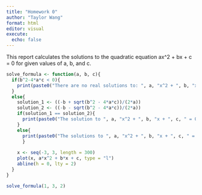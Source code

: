 ```yaml
---
title: "Homework 0"
author: "Taylor Wang"
format: html
editor: visual
execute: 
  echo: false
---
```


This report calculates the solutions to the quadratic equation ax\^2 + bx + c = 0 for given values of a, b, and c.

```r
solve_formula <- function(a, b, c){
  if(b^2-4*a*c < 0){
    print(paste0("There are no real solutions to: ", a, "x^2 + ", b, "x + ", c, " = 0"))
  }
  else{
    solution_1 <- ((-b + sqrt(b^2 - 4*a*c))/(2*a))
    solution_2 <- ((-b - sqrt(b^2 - 4*a*c))/(2*a))
    if(solution_1 == solution_2){
      print(paste0("The solution to ", a, "x^2 + ", b, "x + ", c, " = 0 is ", solution_1))
    }
    else{
      print(paste0("The solutions to ", a, "x^2 + ", b, "x + ", c, " = 0 are ", solution_1, " and ", solution_2, "."))
      }
    
    x <- seq(-3, 3, length = 300)
    plot(x, a*x^2 + b*x + c, type = "l")
    abline(h = 0, lty = 2)
  }
}

solve_formula(1, 3, 2)
```
